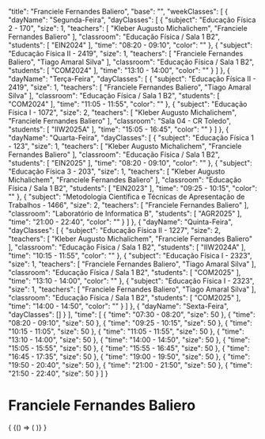 
  "title": "Franciele Fernandes Baliero",
  "base": "",
  "weekClasses": [
    {
      "dayName": "Segunda-Feira",
      "dayClasses": [
        {
          "subject": "Educação Física 2 - 170",
          "size": 1,
          "teachers": [
            "Kleber Augusto Michalichem",
            "Franciele Fernandes Baliero"
          ],
          "classroom": "Educação Física / Sala 1 B2",
          "students": [
            "EIN2024"
          ],
          "time": "08:20 - 09:10",
          "color": ""
        },
        {
          "subject": "Educação Física II - 2419",
          "size": 1,
          "teachers": [
            "Franciele Fernandes Baliero",
            "Tiago Amaral Silva"
          ],
          "classroom": "Educação Física / Sala 1 B2",
          "students": [
            "COM2024"
          ],
          "time": "13:10 - 14:00",
          "color": ""
        }
      ]
    },
    {
      "dayName": "Terça-Feira",
      "dayClasses": [
        {
          "subject": "Educação Física II - 2419",
          "size": 1,
          "teachers": [
            "Franciele Fernandes Baliero",
            "Tiago Amaral Silva"
          ],
          "classroom": "Educação Física / Sala 1 B2",
          "students": [
            "COM2024"
          ],
          "time": "11:05 - 11:55",
          "color": ""
        },
        {
          "subject": "Educação Física I - 1072",
          "size": 2,
          "teachers": [
            "Kleber Augusto Michalichem",
            "Franciele Fernandes Baliero"
          ],
          "classroom": "Sala 04 - CR Toledo",
          "students": [
            "IIW2025A"
          ],
          "time": "15:05 - 16:45",
          "color": ""
        }
      ]
    },
    {
      "dayName": "Quarta-Feira",
      "dayClasses": [
        {
          "subject": "Educação Física 1 - 123",
          "size": 1,
          "teachers": [
            "Kleber Augusto Michalichem",
            "Franciele Fernandes Baliero"
          ],
          "classroom": "Educação Física / Sala 1 B2",
          "students": [
            "EIN2025"
          ],
          "time": "08:20 - 09:10",
          "color": ""
        },
        {
          "subject": "Educação Física 3 - 203",
          "size": 1,
          "teachers": [
            "Kleber Augusto Michalichem",
            "Franciele Fernandes Baliero"
          ],
          "classroom": "Educação Física / Sala 1 B2",
          "students": [
            "EIN2023"
          ],
          "time": "09:25 - 10:15",
          "color": ""
        },
        {
          "subject": "Metodologia Científica e Técnicas de Apresentação de Trabalhos - 1466",
          "size": 2,
          "teachers": [
            "Franciele Fernandes Baliero"
          ],
          "classroom": "Laboratório de Informatica B",
          "students": [
            "AGR2025"
          ],
          "time": "21:00 - 22:40",
          "color": ""
        }
      ]
    },
    {
      "dayName": "Quinta-Feira",
      "dayClasses": [
        {
          "subject": "Educação Física II - 1227",
          "size": 2,
          "teachers": [
            "Kleber Augusto Michalichem",
            "Franciele Fernandes Baliero"
          ],
          "classroom": "Educação Física / Sala 1 B2",
          "students": [
            "IIW2024A"
          ],
          "time": "10:15 - 11:55",
          "color": ""
        },
        {
          "subject": "Educação Física I - 2323",
          "size": 1,
          "teachers": [
            "Franciele Fernandes Baliero",
            "Tiago Amaral Silva"
          ],
          "classroom": "Educação Física / Sala 1 B2",
          "students": [
            "COM2025"
          ],
          "time": "13:10 - 14:00",
          "color": ""
        },
        {
          "subject": "Educação Física I - 2323",
          "size": 1,
          "teachers": [
            "Franciele Fernandes Baliero",
            "Tiago Amaral Silva"
          ],
          "classroom": "Educação Física / Sala 1 B2",
          "students": [
            "COM2025"
          ],
          "time": "14:00 - 14:50",
          "color": ""
        }
      ]
    },
    {
      "dayName": "Sexta-Feira",
      "dayClasses": []
    }
  ],
  "time": [
    {
      "time": "07:30 - 08:20",
      "size": 50
    },
    {
      "time": "08:20 - 09:10",
      "size": 50
    },
    {
      "time": "09:25 - 10:15",
      "size": 50
    },
    {
      "time": "10:15 - 11:05",
      "size": 50
    },
    {
      "time": "11:05 - 11:55",
      "size": 50
    },
    {
      "time": "13:10 - 14:00",
      "size": 50
    },
    {
      "time": "14:00 - 14:50",
      "size": 50
    },
    {
      "time": "15:05 - 15:55",
      "size": 50
    },
    {
      "time": "15:55 - 16:45",
      "size": 50
    },
    {
      "time": "16:45 - 17:35",
      "size": 50
    },
    {
      "time": "19:00 - 19:50",
      "size": 50
    },
    {
      "time": "19:50 - 20:40",
      "size": 50
    },
    {
      "time": "21:00 - 21:50",
      "size": 50
    },
    {
      "time": "21:50 - 22:40",
      "size": 50
    }
  ]
}

# Franciele Fernandes Baliero

<div>
  {
    <BrowserOnly>
      {() => (
        <Grid
          title={data.title}
          weekClasses={data.weekClasses}
          time={data.time}
        />
      )}
    </BrowserOnly>
  }
</div>
